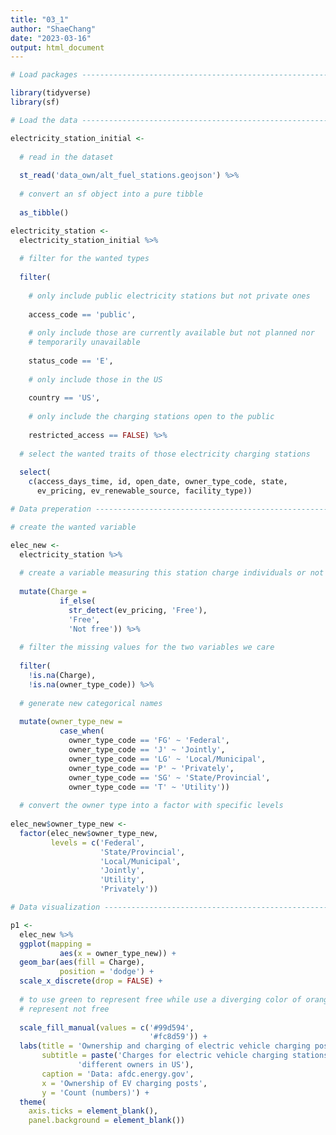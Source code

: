 ```yaml
---
title: "03_1"
author: "ShaeChang"
date: "2023-03-16"
output: html_document
---
```


```r

# Load packages -----------------------------------------------------------

library(tidyverse)
library(sf)

# Load the data -----------------------------------------------------------

electricity_station_initial <-
  
  # read in the dataset
  
  st_read('data_own/alt_fuel_stations.geojson') %>% 
  
  # convert an sf object into a pure tibble
  
  as_tibble()

electricity_station <-
  electricity_station_initial %>% 
  
  # filter for the wanted types
  
  filter(
    
    # only include public electricity stations but not private ones
    
    access_code == 'public',
    
    # only include those are currently available but not planned nor
    # temporarily unavailable
    
    status_code == 'E',
    
    # only include those in the US
    
    country == 'US',
    
    # only include the charging stations open to the public
    
    restricted_access == FALSE) %>% 
  
  # select the wanted traits of those electricity charging stations 
  
  select(
    c(access_days_time, id, open_date, owner_type_code, state,
      ev_pricing, ev_renewable_source, facility_type))

# Data preperation --------------------------------------------------------

# create the wanted variable

elec_new <-
  electricity_station %>% 
  
  # create a variable measuring this station charge individuals or not
  
  mutate(Charge = 
           if_else(
             str_detect(ev_pricing, 'Free'),
             'Free',
             'Not free')) %>% 
  
  # filter the missing values for the two variables we care
  
  filter(
    !is.na(Charge),
    !is.na(owner_type_code)) %>% 
  
  # generate new categorical names
  
  mutate(owner_type_new = 
           case_when(
             owner_type_code == 'FG' ~ 'Federal',
             owner_type_code == 'J' ~ 'Jointly',
             owner_type_code == 'LG' ~ 'Local/Municipal',
             owner_type_code == 'P' ~ 'Privately',
             owner_type_code == 'SG' ~ 'State/Provincial',
             owner_type_code == 'T' ~ 'Utility')) 
  
  # convert the owner type into a factor with specific levels
  
elec_new$owner_type_new <-
  factor(elec_new$owner_type_new,
         levels = c('Federal',
                    'State/Provincial',
                    'Local/Municipal',
                    'Jointly',
                    'Utility',
                    'Privately'))

# Data visualization ------------------------------------------------------

p1 <-
  elec_new %>% 
  ggplot(mapping = 
           aes(x = owner_type_new)) +
  geom_bar(aes(fill = Charge),
           position = 'dodge') +
  scale_x_discrete(drop = FALSE) +
  
  # to use green to represent free while use a diverging color of orange to 
  # represent not free
  
  scale_fill_manual(values = c('#99d594',
                               '#fc8d59')) +
  labs(title = 'Ownership and charging of electric vehicle charging posts',
       subtitle = paste('Charges for electric vehicle charging stations of', 
               'different owners in US'),
       caption = 'Data: afdc.energy.gov',
       x = 'Ownership of EV charging posts',
       y = 'Count (numbers)') +
  theme(
    axis.ticks = element_blank(),
    panel.background = element_blank())

```


